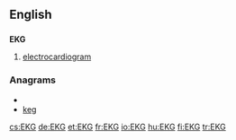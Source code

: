 ==English==

==={{initialism}}===
'''EKG'''

# {{cardiology}} [[electrocardiogram]]

===Anagrams===
* {{alphagram|egk}}
* [[keg#English|keg]]

[[cs:EKG]]
[[de:EKG]]
[[et:EKG]]
[[fr:EKG]]
[[io:EKG]]
[[hu:EKG]]
[[fi:EKG]]
[[tr:EKG]]